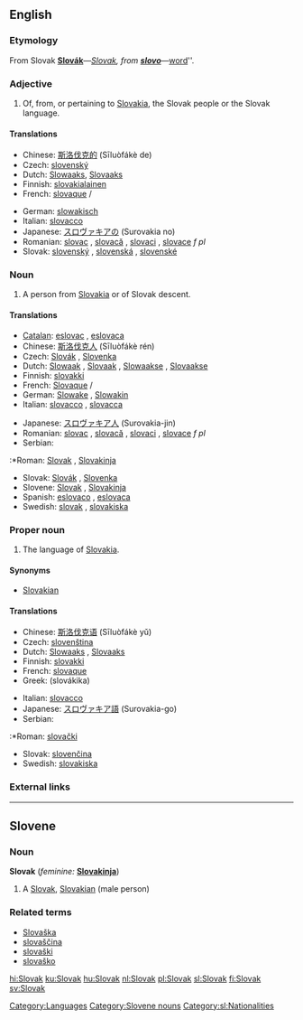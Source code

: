 {{interwiktionary|code=sk}}
{{see|slovak}}
==English==
{{wikipedia}}

===Etymology===
From Slovak '''[[Slovák#Slovak|Slovák]]'''&mdash;''[[Slovak#English|Slovak]], from '''[[slovo#Slovak|slovo]]'''&mdash;''[[word]]''.

===Adjective===
{{en-adj|-}}

# Of, from, or pertaining to [[Slovakia]], the Slovak people or the Slovak language.

====Translations====
{{trans-top|of Slovakia or its language}}
*Chinese: [[斯洛伐克的]] (Sīluòfákè de)
*Czech: [[slovenský]] {{m}}
*Dutch: [[Slowaaks]], [[Slovaaks]]
*Finnish: [[slovakialainen]]
*French: [[slovaque]] {{m}}/{{f}}
{{trans-mid}}
*German: [[slowakisch]]
*Italian: [[slovacco]]
*Japanese: [[スロヴァキアの]] (Surovakia no)
*Romanian: [[slovac]] {{m}}, [[slovacă]] {{f}}, [[slovaci]] {{p}}, [[slovace]] ''f pl''
*Slovak: [[slovenský]] {{m}}, [[slovenská]] {{f}}, [[slovenské]] {{n}}
{{trans-bottom}}

===Noun===
{{en-noun}}

# A person from [[Slovakia]] or of Slovak descent.

====Translations====
{{trans-top|native of Slovakia}}
*[[Catalan]]: [[eslovac]] {{m}}, [[eslovaca]] {{f}}
*Chinese: [[斯洛伐克人]] (Sīluòfákè rén)
*Czech: [[Slovák]] {{m}}, [[Slovenka]] {{f}}
*Dutch: [[Slowaak]] {{m}}, [[Slovaak]] {{m}}, [[Slowaakse]] {{f}}, [[Slovaakse]] {{f}}
*Finnish: [[slovakki]]
*French: [[Slovaque]] {{m}}/{{f}}
*German: [[Slowake]] {{m}}, [[Slowakin]] {{f}}
*Italian: [[slovacco]] {{m}}, [[slovacca]] {{f}}
{{trans-mid}}
*Japanese: [[スロヴァキア人]] (Surovakia-jin)
*Romanian: [[slovac]] {{m}}, [[slovacă]] {{f}}, [[slovaci]] {{p}}, [[slovace]] ''f pl''
*Serbian:
:*Roman: [[Slovak]] {{m}}, [[Slovakinja]] {{f}}
*Slovak: [[Slovák]] {{m}}, [[Slovenka]] {{f}}
*Slovene: [[Slovak]] {{m}}, [[Slovakinja]] {{f}}
*Spanish: [[eslovaco]] {{m}}, [[eslovaca]] {{f}}
*Swedish: [[slovak]] {{m}}, [[slovakiska]] {{f}}
{{trans-bottom}}

===Proper noun===
{{en-noun|-}}

# The language of [[Slovakia]].

====Synonyms====
*[[Slovakian]]

====Translations====
{{trans-top|language of Slovakia}}
*Chinese: [[斯洛伐克语]] (Sīluòfákè yǔ)
*Czech: [[slovenština]]
*Dutch: [[Slowaaks]] {{n}}, [[Slovaaks]] {{n}}
*Finnish: [[slovakki]]
*French: [[slovaque]] {{m}}
*Greek: {{t|el|σλοβάκικα|n|p}} (slovákika)
{{trans-mid}}
*Italian: [[slovacco]] {{m}}
*Japanese: [[スロヴァキア語]] (Surovakia-go)
*Serbian:
:*Roman: [[slovački]]
*Slovak: [[slovenčina]]
*Swedish: [[slovakiska]]
{{trans-bottom}}

===External links===
{{ethnologue|code=slk}}

[[Category:Languages]]

----

==Slovene==

===Noun===
'''Slovak'''  {{m}} (''feminine:'' '''[[Slovakinja]]''')

# A [[#English|Slovak]], [[Slovakian]] (male person)

===Related terms===
*[[Slovaška]]
*[[slovaščina]]
*[[slovaški]]
*[[slovaško]]

[[Category:Slovene nouns]]
[[Category:sl:Nationalities]]

[[hi:Slovak]]
[[ku:Slovak]]
[[hu:Slovak]]
[[nl:Slovak]]
[[pl:Slovak]]
[[sl:Slovak]]
[[fi:Slovak]]
[[sv:Slovak]]